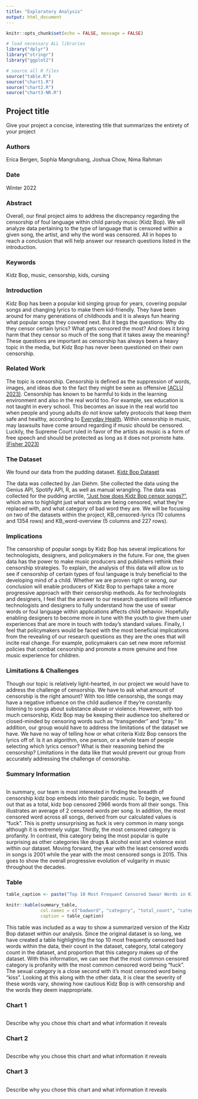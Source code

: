 ```yaml
---
title: "Exploratory Analysis"
output: html_document
---
```

```r
knitr::opts_chunk$set(echo = FALSE, message = FALSE)

# load necessary ALL libraries
library("dplyr")
library("stringr")
library("ggplot2")

# source all R files
source("table.R")
source("chart1.R")
source("chart2.R")
source("chart3-NR.R")
```

## Project title

Give your project a concise, interesting title that summarizes the entirety of your project

### Authors

Erica Bergen, Sophia Mangrubang, Joshua Chow, Nima Rahman

### Date

Winter 2022

### Abstract

Overall, our final project aims to address the discrepancy regarding the censorship of foul language within child parody music (Kidz Bop). We will analyze data pertaining to the type of language that is censored within a given song, the artist, and why the word was censored. All in hopes to reach a conclusion that will help answer our research questions listed in the introduction.

### Keywords

Kidz Bop, music, censorship, kids, cursing

### Introduction  

Kidz Bop has been a popular kid singing group for years, covering popular songs and changing lyrics to make them kid-friendly. They have been around for many generations of childhoods and it is always fun hearing what popular songs they covered next. But it begs the questions: Why do they censor certain lyrics? What gets censored the most? And does it bring harm that they censor so much of the song that it takes away the meaning? These questions are important as censorship has always been a heavy topic in the media, but Kidz Bop has never been questioned on their own censorship.

### Related Work  

The topic is censorship. Censorship is defined as the suppression of words, images, and ideas due to the fact they might be seen as offensive [(ACLU 2023)](https://www.aclu.org/other/what-censorship). Censorship has known to be harmful to kids in the learning environment and also in the real world too. For example, sex education is not taught in every school. This becomes an issue in the real world too when people and young adults do not know safety protocols that keep them safe and healthy, according to [Everyday Health](https://www.everydayhealth.com/kids-health/censorship-schools-effects-on-our-children/). Within censorship in music, may laswsuits have come around regarding if music should be censored. Luckily, the Supreme Court ruled in favor of the artists as music is a form of free speech and should be protected as long as it does not promote hate. [(Fisher 2023)](https://www.mtsu.edu/first-amendment/article/1132/music-censorship)

### The Dataset

We found our data from the pudding dataset.
[Kidz Bop Dataset](https://github.com/the-pudding/data/tree/master/kidz-bop)

The data was collected by Jan Diehm. She collected the data using the Genius API, Spotify API, R, as well as manual wrangling. The data was collected for the pudding arctile, ["Just how does Kidz Bop censor songs?"](https://pudding.cool/2020/04/kidz-bop/), which aims to highlight just what words are being censored, what they're replaced with, and what category of bad word they are. We will be focusing on two of the datasets within the project, KB_censored-lyrics (10 columns and 1354 rows) and KB_word-overview (5 columns and 227 rows).

### Implications

The censorship of popular songs by Kidz Bop has several implications for technologists, designers, and policymakers in the future. For one, the given data has the power to make music producers and publishers rethink their censorship strategies. To explain, the analysis of this data will allow us to see if censorship of certain types of foul language is truly beneficial to the developing mind of a child. Whether we are proven right or wrong, our conclusion will enable producers of Kidz Bop to perhaps take a more progressive approach with their censorship methods. As for technologists and designers, I feel that the answer to our research questions will influence technologists and designers to fully understand how the use of swear words or foul language within applications affects child behavior. Hopefully enabling designers to become more in tune with the youth to give them user experiences that are more in touch with today’s standard values. Finally, I feel that policymakers would be faced with the most beneficial implications from the revealing of our research questions as they are the ones that will incite real change. For example, policymakers can set new more reformist policies that combat censorship and promote a more genuine and free music experience for children.

### Limitations & Challenges
Though our topic is relatively light-hearted, in our project we would have to address the challenge of censorship. We have to ask what amount of censorship is the right amount? With too little censorship, the songs may have a negative influence on the child audience if they're constantly listening to songs about substance abuse or violence. However, with too much censorship, Kidz Bop may be keeping their audience too sheltered or closed-minded by censoring words such as "transgender" and "pray." In addition, our group would have to address the limitations of the dataset we have. We have no way of telling how or what criteria Kidz Bop censors the lyrics off of. Is it an algorithm, one person, or a whole team of people selecting which lyrics censor? What is their reasoning behind the censorship? Limitations in the data like that would prevent our group from accurately addressing the challenge of censorship.

### Summary Information

```r
```
In summary, our team is most interested in finding the breadth of censorship kidz bop embeds into their parodic music. To begin, we found out that as a total, kidz bop censored 2966 words from all their songs. This illustrates an average of 2 censored words per song. In addition, the most censored word across all songs, derived from our calculated values is "fuck". This is pretty unsurprising as fuck is very common in many songs although it is extremely vulgar. Thirdly, the most censored category is profanity. In contrast, this category being the most popular is quite surprising as other categories like drugs & alcohol exist and violence exist within our dataset. Moving forward, the year with the least censored words in songs is 2001 while the year with the most censored songs is 2015. This goes to show the overall progressive evolution of vulgarity in music throughout the decades. 
 


### Table

```r
table_caption <- paste("Top 10 Most Frequent Censored Swear Words in Kidz Bop Songs")

knitr::kable(summary_table,
             col.names = c("badword", "category", "total_count", "category_count", "category_prop"),
             caption = table_caption)
```

This table was included as a way to show a summarized version of the Kidz Bop dataset within our analysis. Since the original dataset is so long, we have created a table highlighting the top 10 most frequently censored bad words within the data, their count in the dataset, category, total category count in the dataset, and proportion that this category makes up of the dataset. With this information, we can see that the most common censored category is profanity with the most common censored word being "fuck". The sexual category is a close second with it's most censored word being "kiss". Looking at this along with the other data, it is clear the severity of these words vary, showing how cautious Kidz Bop is with censorship and the words they deem inappropriate.

### Chart 1

```r
```

Describe why you chose this chart and what information it reveals

### Chart 2

```r
```

Describe why you chose this chart and what information it reveals

### Chart 3

```r
```

Describe why you chose this chart and what information it reveals

